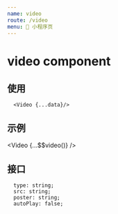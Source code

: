 ```yaml
---
name: video
route: /video
menu: 📃 小程序页
---
```



# video component

## 使用

```
  <Video {...data}/>
```

## 示例

<Video {...$$video()} />

## 接口

```
  type: string;
  src: string;
  poster: string;
  autoPlay: false;
```
